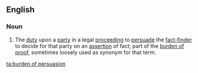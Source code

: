 ==English==

===Noun===
{{en-noun|?|sg=[[burden]] [[of]] [[persuasion]]}}

# {{legal}} The [[duty]] upon a [[party]] in a legal [[proceeding]] to [[persuade]] the [[fact-finder]] to decide for that party on an [[assertion]] of fact; part of the [[burden of proof]], sometimes loosely used as synonym for that term.

[[ta:burden of persuasion]]